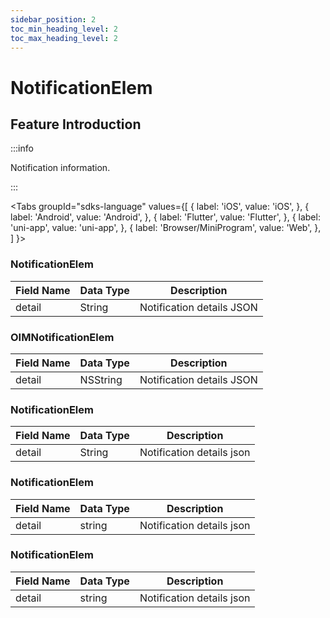```yaml
---
sidebar_position: 2
toc_min_heading_level: 2
toc_max_heading_level: 2
---
```


# NotificationElem

## Feature Introduction

:::info

Notification information.

:::

<Tabs
groupId="sdks-language"
values={[
{ label: 'iOS', value: 'iOS', },
{ label: 'Android', value: 'Android', },
{ label: 'Flutter', value: 'Flutter', },
{ label: 'uni-app', value: 'uni-app', },
{ label: 'Browser/MiniProgram', value: 'Web', },
]
}>

<TabItem value="Flutter">

### NotificationElem

| Field Name | Data Type | Description     |
| ---------- | --------- | --------------- |
| detail     | String    | Notification details JSON |

</TabItem>

<TabItem value="iOS">

### OIMNotificationElem

| Field Name | Data Type | Description     |
| ---------- | --------- | --------------- |
| detail     | NSString  | Notification details JSON |

</TabItem>

<TabItem value="Android">

### NotificationElem

| Field Name | Data Type | Description     |
| ---------- | --------- | --------------- |
| detail     | String    | Notification details json |

</TabItem>

<TabItem value="Web">

### NotificationElem

| Field Name | Data Type | Description     |
| ---------- | --------- | --------------- |
| detail     | string    | Notification details json |

</TabItem>

<TabItem value="uni-app">

### NotificationElem

| Field Name | Data Type | Description     |
| ---------- | --------- | --------------- |
| detail     | string    | Notification details json |

</TabItem>

</Tabs>